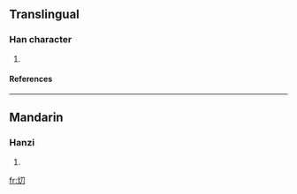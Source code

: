 ==Translingual==
===Han character===
{{Han char|rn=86|rad=火|as=02|sn=6|four=9782<sub>0</sub>|canj=火尸竹 (FSH)}}
# {{defn|Han|sort=火02}}
====References====
{{Han ref|kx=0666.010|dkj=18861|dj=1075.080|hdz=32188.110|uh=7071|ud=28785|bh=CA41|bd=51777}}
----
==Mandarin==
===Hanzi===
{{cmn-hanzi|pin=[[xiāo]] ([[xiao1]])|wg=hsiao<sup>1</sup>}}
# {{defn|Mandarin}}






[[fr:灱]]